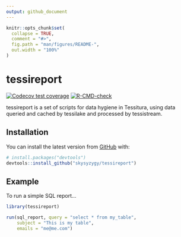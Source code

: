 ```yaml
---
output: github_document
---
```


<!-- README.md is generated from README.Rmd. Please edit that file -->

```r
knitr::opts_chunk$set(
  collapse = TRUE,
  comment = "#>",
  fig.path = "man/figures/README-",
  out.width = "100%"
)
```

# tessireport

<!-- badges: start -->
[![Codecov test coverage](https://codecov.io/gh/skysyzygy/tessireport/branch/master/graph/badge.svg)](https://codecov.io/gh/skysyzygy/tessireport?branch=master)
[![R-CMD-check](https://github.com/skysyzygy/tessireport/actions/workflows/R-CMD-check.yaml/badge.svg)](https://github.com/skysyzygy/tessireport/actions/workflows/R-CMD-check.yaml)
<!-- badges: end -->

tessireport is a set of scripts for data hygiene in Tessitura, using data queried and cached by tessilake and processed by tessistream.

## Installation

You can install the latest version from [GitHub](https://github.com/) with:

``` r
# install.packages("devtools")
devtools::install_github("skysyzygy/tessireport")
```
## Example

To run a simple SQL report...

```r
library(tessireport)

run(sql_report, query = "select * from my_table",
    subject = "This is my table",
    emails = "me@me.com")

```

